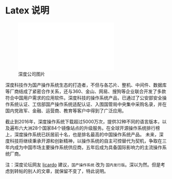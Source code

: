 # Latex 说明 {#chap:latex}

![深度公司图片](figure/sjtulogo.pdf)

深度科技作为国产操作系统生态的打造者，不但与各芯片、整机、中间件、数据库等厂商结成了紧密合作关系，还与360、金山、网易、搜狗等企业联合开发了多款符合中国用户需求的应用软件。深度科技的操作系统产品，已通过了公安部安全操作系统认证、工信部国产操作系统适配认证、入围国管局中央集中采购名录，并在国内党政军、金融、运营商、教育等客户中得到了广泛应用。

截止到2016年，深度操作系统下载超过5000万次，提供32种不同的语言版本，以及遍布六大洲28个国家84个镜像站点的升级服务。在全球开源操作系统排行榜上，深度操作系统已跃居前十名，也是排名最高的中国操作系统产品。
未来，深度科技将继续秉承开源和创新精神，以操作系统的自主可控替代为契机，争取在三年内成为中国市场主要操作系统供应商，五年后成为具备国际影响力的主流操作系统厂商。

注：深度论坛网友 [licardo](https://bbs.deepin.org/forum.php?mod=viewthread&tid=145309&page=1#pid378170) 建议，`国产操作系统` 改为 `国内发行版`。深以为然。但是考虑到转帖的别人的文章，就保留不变了，特此说明。

